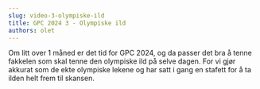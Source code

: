 ```yaml
---
slug: video-3-olympiske-ild
title: GPC 2024 3 - Olympiske ild
authors: olet
---
```



Om litt over 1 måned er det tid for GPC 2024, og da passer det bra å tenne fakkelen som skal tenne den olympiske ild på selve dagen. 
For vi gjør akkurat som de ekte olympiske lekene og har satt i gang en stafett for å ta ilden helt frem til skansen.

<Embed youTubeId="awBDDmBmLsU" />
